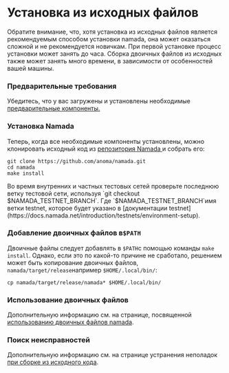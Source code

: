 
# Установка из исходных файлов
<Callout type="warning">
Обратите внимание, что, хотя установка из исходных файлов является рекомендуемым способом установки namada, она может оказаться сложной и не рекомендуется новичкам. При первой установке процесс установки может занять до часа. Сборка двоичных файлов из исходных также может занять много времени, в зависимости от особенностей вашей машины.
</Callout>

### Предварительные требования

Убедитесь, что у вас загружены и установлены необходимые [предварительные компоненты.](./source/pre-requisites.mdx)

### Установка Namada

Теперь, когда все необходимые компоненты установлены, можно клонировать исходный код из [репозитория Namada ](https://github.com/anoma/namada)и собрать его:

```shell copy
git clone https://github.com/anoma/namada.git
cd namada 
make install
```

<Callout type="warning">
Во время внутренних и частных тестовых сетей проверьте последнюю ветку тестовой сети, используя `git checkout $NAMADA_TESTNET_BRANCH`. Где `$NAMADA_TESTNET_BRANCH`имя ветки testnet, которое будет указано в [документации testnet](https://docs.namada.net/introduction/testnets/environment-setup).
</Callout>

### Добавление двоичных файлов в`$PATH`

Двоичные файлы следует добавлять в `$PATH`с помощью команды `make install`. Однако, если это по какой-то причине не сработало, решением может быть копирование двоичных файлов, `namada/target/release`например `$HOME/.local/bin/`:

```shell copy
cp namada/target/release/namada* $HOME/.local/bin/
```

### Использование двоичных файлов

Дополнительную информацию см. на странице, посвященной[ использованию двоичных файлов namada](./binaries/overview-of-binaries.mdx).

### Поиск неисправностей

Дополнительную информацию см. на странице устранения неполадок [при сборке из исходного кода](./source/troubleshooting.mdx).
